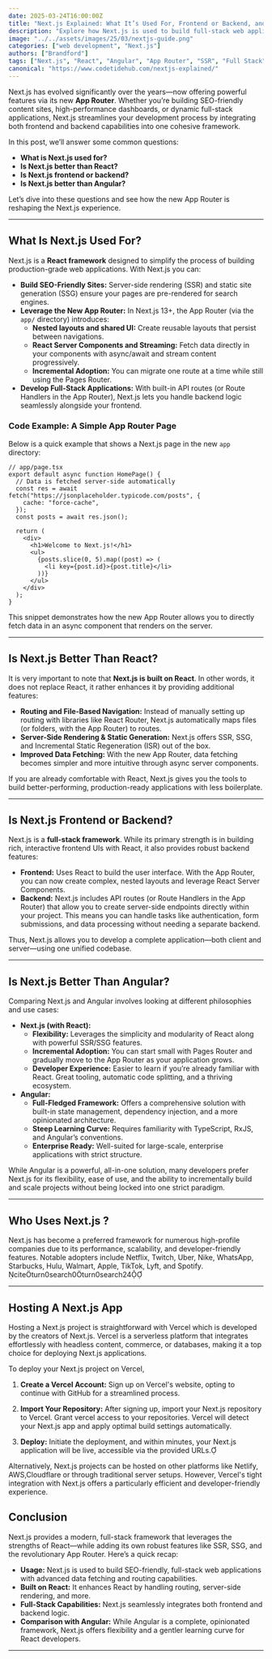```yaml
---
date: 2025-03-24T16:00:00Z
title: "Next.js Explained: What It’s Used For, Frontend or Backend, and How It Compares to React & Angular"
description: "Explore how Next.js is used to build full-stack web applications using the new App Router, and learn whether it’s better than plain React or Angular."
image: "../../assets/images/25/03/nextjs-guide.png"
categories: ["web development", "Next.js"]
authors: ["Brandford"]
tags: ["Next.js", "React", "Angular", "App Router", "SSR", "Full Stack"]
canonical: "https://www.codetidehub.com/nextjs-explained/"
---
```



Next.js has evolved significantly over the years—now offering powerful features via its new **App Router**. Whether you’re building SEO-friendly content sites, high-performance dashboards, or dynamic full-stack applications, Next.js streamlines your development process by integrating both frontend and backend capabilities into one cohesive framework.

In this post, we’ll answer some common questions:

- **What is Next.js used for?**
- **Is Next.js better than React?**
- **Is Next.js frontend or backend?**
- **Is Next.js better than Angular?**

Let’s dive into these questions and see how the new App Router is reshaping the Next.js experience.

---

## What Is Next.js Used For?

Next.js is a **React framework** designed to simplify the process of building production-grade web applications. With Next.js you can:

- **Build SEO-Friendly Sites:** Server-side rendering (SSR) and static site generation (SSG) ensure your pages are pre-rendered for search engines.
- **Leverage the New App Router:** In Next.js 13+, the App Router (via the `app/` directory) introduces:
  - **Nested layouts and shared UI:** Create reusable layouts that persist between navigations.
  - **React Server Components and Streaming:** Fetch data directly in your components with async/await and stream content progressively.
  - **Incremental Adoption:** You can migrate one route at a time while still using the Pages Router.
- **Develop Full-Stack Applications:** With built-in API routes (or Route Handlers in the App Router), Next.js lets you handle backend logic seamlessly alongside your frontend.

### Code Example: A Simple App Router Page

Below is a quick example that shows a Next.js page in the new `app` directory:

```tsx
// app/page.tsx
export default async function HomePage() {
  // Data is fetched server-side automatically
  const res = await fetch("https://jsonplaceholder.typicode.com/posts", {
    cache: "force-cache",
  });
  const posts = await res.json();

  return (
    <div>
      <h1>Welcome to Next.js!</h1>
      <ul>
        {posts.slice(0, 5).map((post) => (
          <li key={post.id}>{post.title}</li>
        ))}
      </ul>
    </div>
  );
}
```

This snippet demonstrates how the new App Router allows you to directly fetch data in an async component that renders on the server.

---

## Is Next.js Better Than React?

It is very important to note that **Next.js is built on React**. In other words, it does not replace React, it rather enhances it by providing additional features:

- **Routing and File-Based Navigation:** Instead of manually setting up routing with libraries like React Router, Next.js automatically maps files (or folders, with the App Router) to routes.
- **Server-Side Rendering & Static Generation:** Next.js offers SSR, SSG, and Incremental Static Regeneration (ISR) out of the box.
- **Improved Data Fetching:** With the new App Router, data fetching becomes simpler and more intuitive through async server components.

If you are already comfortable with React, Next.js gives you the tools to build better-performing, production-ready applications with less boilerplate.

---

## Is Next.js Frontend or Backend?

Next.js is a **full-stack framework**. While its primary strength is in building rich, interactive frontend UIs with React, it also provides robust backend features:

- **Frontend:** Uses React to build the user interface. With the App Router, you can now create complex, nested layouts and leverage React Server Components.
- **Backend:** Next.js includes API routes (or Route Handlers in the App Router) that allow you to create server-side endpoints directly within your project. This means you can handle tasks like authentication, form submissions, and data processing without needing a separate backend.

Thus, Next.js allows you to develop a complete application—both client and server—using one unified codebase.

---

## Is Next.js Better Than Angular?

Comparing Next.js and Angular involves looking at different philosophies and use cases:

- **Next.js (with React):**
  - **Flexibility:** Leverages the simplicity and modularity of React along with powerful SSR/SSG features.
  - **Incremental Adoption:** You can start small with Pages Router and gradually move to the App Router as your application grows.
  - **Developer Experience:** Easier to learn if you’re already familiar with React. Great tooling, automatic code splitting, and a thriving ecosystem.
- **Angular:**
  - **Full-Fledged Framework:** Offers a comprehensive solution with built-in state management, dependency injection, and a more opinionated architecture.
  - **Steep Learning Curve:** Requires familiarity with TypeScript, RxJS, and Angular’s conventions.
  - **Enterprise Ready:** Well-suited for large-scale, enterprise applications with strict structure.

While Angular is a powerful, all-in-one solution, many developers prefer Next.js for its flexibility, ease of use, and the ability to incrementally build and scale projects without being locked into one strict paradigm.

---

## **Who Uses Next.js ?**

Next.js has become a preferred framework for numerous high-profile companies due to its performance, scalability, and developer-friendly features. Notable adopters include Netflix, Twitch, Uber, Nike, WhatsApp, Starbucks, Hulu, Walmart, Apple, TikTok, Lyft, and Spotify. citeturn0search0turn0search24

---

## **Hosting A Next.js App**

Hosting a Next.js project is straightforward with Vercel which is developed by the creators of Next.js. Vercel is a serverless platform that integrates effortlessly with headless content, commerce, or databases, making it a top choice for
deploying Next.js applications.

To deploy your Next.js project on Vercel,

1. **Create a Vercel Account:** Sign up on Vercel's website, opting to continue with GitHub for a streamlined process.

2. **Import Your Repository:** After signing up, import your Next.js repository to Vercel. Grant vercel access to your repositories. Vercel will detect your Next.js app and apply optimal build settings automatically.

3. **Deploy:** Initiate the deployment, and within minutes, your Next.js application will be live, accessible via the provided URLs.

Alternatively, Next.js projects can be hosted on other platforms like Netlify, AWS,Cloudflare or through traditional server setups.
However, Vercel's tight integration with Next.js offers a particularly efficient and developer-friendly experience.

## Conclusion

Next.js provides a modern, full-stack framework that leverages the strengths of React—while adding its own robust features like SSR, SSG, and the revolutionary App Router. Here’s a quick recap:

- **Usage:** Next.js is used to build SEO-friendly, full-stack web applications with advanced data fetching and routing capabilities.
- **Built on React:** It enhances React by handling routing, server-side rendering, and more.
- **Full-Stack Capabilities:** Next.js seamlessly integrates both frontend and backend logic.
- **Comparison with Angular:** While Angular is a complete, opinionated framework, Next.js offers flexibility and a gentler learning curve for React developers.

---
